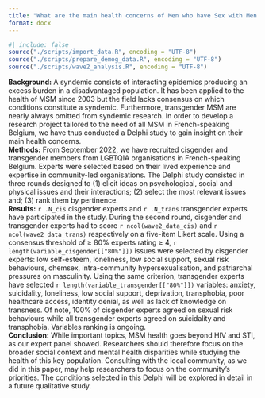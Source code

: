```yaml
---
title: "What are the main health concerns of Men who have Sex with Men (MSM) in French-speaking Belgium? Results from a syndemic-informed Delphi study with peer volunteers from LGBTQIA organisations"
format: docx
---
```


```r
#| include: false
source("./scripts/import_data.R", encoding = "UTF-8")
source("./scripts/prepare_demog_data.R", encoding = "UTF-8")
source("./scripts/wave2_analysis.R", encoding = "UTF-8")
```

**Background:**  A syndemic consists of interacting epidemics producing an excess burden in a disadvantaged population. It has been applied to the health of MSM since 2003 but the field lacks consensus on which conditions constitute a syndemic. Furthermore, transgender MSM are nearly always omitted from syndemic research. In order to develop a research project tailored to the need of all MSM in French-speaking Belgium, we have thus conducted a Delphi study to gain insight on their main health concerns.
\
**Methods:** From September 2022, we have recruited cisgender and transgender members from LGBTQIA organisations in French-speaking Belgium. Experts were selected based on their lived experience and expertise in community-led organisations. The Delphi study consisted in three rounds designed to (1) elicit ideas on psychological, social and physical issues and their interactions; (2) select the most relevant issues and; (3) rank them by pertinence.
\
**Results:** `r .N_cis` cisgender experts and `r .N_trans` transgender experts have participated in the study. During the second round, cisgender and transgender experts had to score `r ncol(wave2_data_cis)` and `r ncol(wave2_data_trans)` respectively on a five-item Likert scale. Using a consensus threshold of ≥ 80% experts rating ≥ 4, `r length(variable_cisgender[["80%"]])` issues were selected by cisgender experts: low self-esteem, loneliness, low social support, sexual risk behaviours, chemsex, intra-community hypersexualisation, and patriarchal pressures on masculinity. Using the same criterion, transgender experts have selected `r length(variable_transgender[["80%"]])` variables: anxiety, suicidality, loneliness, low social support, deprivation, transphobia, poor healthcare access, identity denial, as well as lack of knowledge on transness. Of note, 100% of cisgender experts agreed on sexual risk behaviours while all transgender experts agreed on suicidality and transphobia. Variables ranking is ongoing.
\
**Conclusion:** While important topics, MSM health goes beyond HIV and STI, as our expert panel showed. Researchers should therefore focus on the broader social context and mental health disparities while studying the health of this key population. Consulting with the local community, as we did in this paper, may help researchers to focus on the community’s priorities. The conditions selected in this Delphi will be explored in detail in a future qualitative study.
\ 